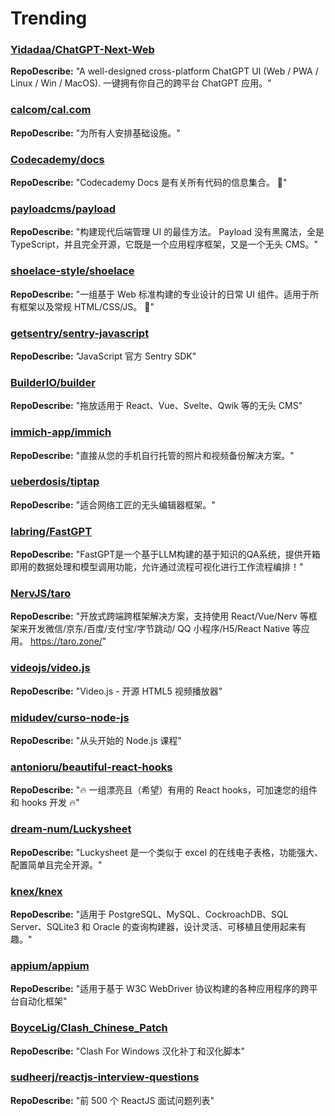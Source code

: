 # Trending

### [Yidadaa/ChatGPT-Next-Web](https://github.com/Yidadaa/ChatGPT-Next-Web)
**RepoDescribe:** "A well-designed cross-platform ChatGPT UI (Web / PWA / Linux / Win / MacOS). 一键拥有你自己的跨平台 ChatGPT 应用。"
  

### [calcom/cal.com](https://github.com/calcom/cal.com)
**RepoDescribe:** "为所有人安排基础设施。"
  

### [Codecademy/docs](https://github.com/Codecademy/docs)
**RepoDescribe:** "Codecademy Docs 是有关所有代码的信息集合。 📕"
  

### [payloadcms/payload](https://github.com/payloadcms/payload)
**RepoDescribe:** "构建现代后端管理 UI 的最佳方法。 Payload 没有黑魔法，全是 TypeScript，并且完全开源，它既是一个应用程序框架，又是一个无头 CMS。"
  

### [shoelace-style/shoelace](https://github.com/shoelace-style/shoelace)
**RepoDescribe:** "一组基于 Web 标准构建的专业设计的日常 UI 组件。适用于所有框架以及常规 HTML/CSS/JS。 🥾"
  

### [getsentry/sentry-javascript](https://github.com/getsentry/sentry-javascript)
**RepoDescribe:** "JavaScript 官方 Sentry SDK"
  

### [BuilderIO/builder](https://github.com/BuilderIO/builder)
**RepoDescribe:** "拖放适用于 React、Vue、Svelte、Qwik 等的无头 CMS"
  

### [immich-app/immich](https://github.com/immich-app/immich)
**RepoDescribe:** "直接从您的手机自行托管的照片和视频备份解决方案。"
  

### [ueberdosis/tiptap](https://github.com/ueberdosis/tiptap)
**RepoDescribe:** "适合网络工匠的无头编辑器框架。"
  

### [labring/FastGPT](https://github.com/labring/FastGPT)
**RepoDescribe:** "FastGPT是一个基于LLM构建的基于知识的QA系统，提供开箱即用的数据处理和模型调用功能，允许通过流程可视化进行工作流程编排！"
  

### [NervJS/taro](https://github.com/NervJS/taro)
**RepoDescribe:** "开放式跨端跨框架解决方案，支持使用 React/Vue/Nerv 等框架来开发微信/京东/百度/支付宝/字节跳动/ QQ 小程序/H5/React Native 等应用。 https://taro.zone/"
  

### [videojs/video.js](https://github.com/videojs/video.js)
**RepoDescribe:** "Video.js - 开源 HTML5 视频播放器"
  

### [midudev/curso-node-js](https://github.com/midudev/curso-node-js)
**RepoDescribe:** "从头开始的 Node.js 课程"
  

### [antonioru/beautiful-react-hooks](https://github.com/antonioru/beautiful-react-hooks)
**RepoDescribe:** "🔥 一组漂亮且（希望）有用的 React hooks，可加速您的组件和 hooks 开发 🔥"
  

### [dream-num/Luckysheet](https://github.com/dream-num/Luckysheet)
**RepoDescribe:** "Luckysheet 是一个类似于 excel 的在线电子表格，功能强大、配置简单且完全开源。"
  

### [knex/knex](https://github.com/knex/knex)
**RepoDescribe:** "适用于 PostgreSQL、MySQL、CockroachDB、SQL Server、SQLite3 和 Oracle 的查询构建器，设计灵活、可移植且使用起来有趣。"
  

### [appium/appium](https://github.com/appium/appium)
**RepoDescribe:** "适用于基于 W3C WebDriver 协议构建的各种应用程序的跨平台自动化框架"
  

### [BoyceLig/Clash_Chinese_Patch](https://github.com/BoyceLig/Clash_Chinese_Patch)
**RepoDescribe:** "Clash For Windows 汉化补丁和汉化脚本"
  

### [sudheerj/reactjs-interview-questions](https://github.com/sudheerj/reactjs-interview-questions)
**RepoDescribe:** "前 500 个 ReactJS 面试问题列表"
  
